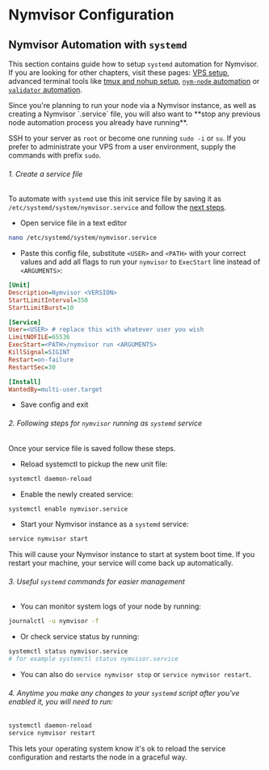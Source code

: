 

# Nymvisor Configuration

<VarInfo />

## Nymvisor Automation with `systemd`

This section contains guide how to setup `systemd` automation for Nymvisor. If you are looking for other chapters, visit these pages: [VPS setup](../preliminrary-steps/vps-setup.mdx), advanced terminal tools like [tmux and nohup setup](../nym-node/configuration.mdx#vps-setup-and-automation), [`nym-node` automation](../nym-node/configuration.mdx#systemd) or [`validator` automation](../validator-setup/nyx-configuration#automation).

<Callout color="info" emoji="ℹ️">
Since you're planning to run your node via a Nymvisor instance, as well as creating a Nymvisor `.service` file, you will also want to **stop any previous node automation process you already have running**.
</Callout>

SSH to your server as `root` or become one running `sudo -i` or `su`. If you prefer to administrate your VPS from a user environment, supply the commands with prefix `sudo`.

<Steps>

###### 1. Create a service file

To automate with `systemd` use this init service file by saving it as `/etc/systemd/system/nymvisor.service` and follow the [next steps](#2-following-steps-for-nym-node-running-as-systemd-service).

- Open service file in a text editor
```sh
nano /etc/systemd/system/nymvisor.service
```

- Paste this config file, substitute `<USER>` and `<PATH>` with your correct values and add all flags to run your `nymvisor` to `ExecStart` line instead of `<ARGUMENTS>`:

```ini
[Unit]
Description=Nymvisor <VERSION>
StartLimitInterval=350
StartLimitBurst=10

[Service]
User=<USER> # replace this with whatever user you wish
LimitNOFILE=65536
ExecStart=<PATH>/nymvisor run <ARGUMENTS>
KillSignal=SIGINT
Restart=on-failure
RestartSec=30

[Install]
WantedBy=multi-user.target
```

- Save config and exit

###### 2. Following steps for `nymvisor` running as `systemd` service

Once your service file is saved follow these steps.

- Reload systemctl to pickup the new unit file:
```sh
systemctl daemon-reload
```

- Enable the newly created service:
```sh
systemctl enable nymvisor.service
```

- Start your Nymvisor instance as a `systemd` service:
```sh
service nymvisor start
```

This will cause your Nymvisor instance to start at system boot time. If you restart your machine, your service will come back up automatically.

###### 3. Useful `systemd` commands for easier management

- You can monitor system logs of your node by running:
```sh
journalctl -u nymvisor -f
```

- Or check service status by running:
```sh
systemctl status nymvisor.service
# for example systemctl status nymvisor.service
```

- You can also do `service nymvisor stop` or `service nymvisor restart`.

###### 4. Anytime you make any changes to your `systemd` script after you've enabled it, you will need to run:
```sh
systemctl daemon-reload
service nymvisor restart
```

This lets your operating system know it's ok to reload the service configuration and restarts the node in a graceful way.

</Steps>


